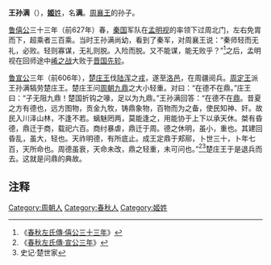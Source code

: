 '''王孙满'''（{{bd|？||？||catIdx=J}}），[[姬姓|'''姬'''姓]]，名'''满'''。[[周襄王|周襄王]]的孙子。

[[鲁僖公|鲁僖公]]三十三年（前627年）春，[[秦国|秦国]]军队在[[孟明视|孟明视]]的率领下过周北门，左右免胄而下，超乘者三百乘。当时王孙满尚幼，看到了秦军，对周襄王说：“秦师轻而无礼，必败。轻则寡谋，无礼则脱。入险而脱。又不能谋，能无败乎？”<ref>《[[s:春秋左氏傳/僖公|春秋左氏傳·僖公三十三年]]》</ref>之后，孟明视在回师途中[[崤之战|崤之战]]大败于[[晋国|晋国]][[先轸|先轸]]。

[[鲁宣公|鲁宣公]]三年（前606年），[[楚庄王|楚庄王]]伐[[陆浑|陆浑]]之[[戎|戎]]，遂至[[洛邑|洛邑]]，在周疆阅兵。[[周定王|周定王]]派王孙满犒劳楚庄王。楚庄王问[[周朝|周朝]][[九鼎|九鼎]]之大小轻重。对曰：“在德不在鼎。”庄王曰：“子无阻九鼎！楚国折钩之喙，足以为九鼎。”王孙满回答：“在德不在[[鼎|鼎]]。昔夏之方有德也，远方图物，贡金九牧，铸鼎象物，百物而为之备，使民知神、奸。故民入川泽山林，不逢不若。螭魅罔两，莫能逢之，用能协于上下以承天休。桀有昏德，鼎迁于商，载祀六百。商纣暴虐，鼎迁于周。德之休明，虽小，重也。其建回昏乱，虽大，轻也。天祚明德，有所底止。成王定鼎于郏鄏，卜世三十，卜年七百，天所命也。周德虽衰，天命未改，鼎之轻重，未可问也。”<ref>《[[s:春秋左氏傳/宣公|春秋左氏傳·宣公三年]]》</ref><ref>史记·楚世家</ref>楚庄王于是退兵而去。这就是问鼎的典故。

==注释==
{{Reflist}}

[[Category:周朝人|Category:周朝人]]
[[Category:春秋人|Category:春秋人]]
[[Category:姬姓|Category:姬姓]]